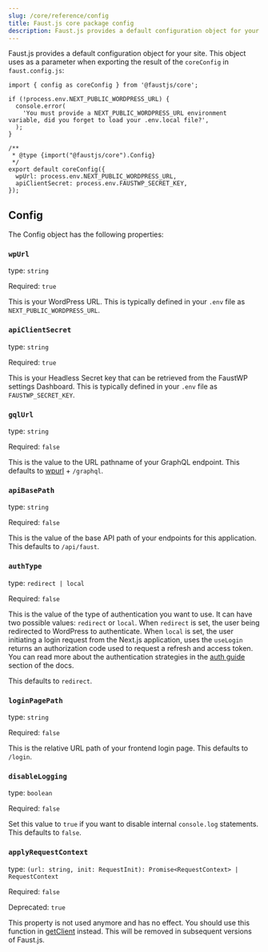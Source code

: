 ```yaml
---
slug: /core/reference/config
title: Faust.js core package config
description: Faust.js provides a default configuration object for your site.
---
```


Faust.js provides a default configuration object for your site.
This object uses as a parameter when exporting the result of the
`coreConfig` in `faust.config.js`:

```tsx
import { config as coreConfig } from '@faustjs/core';

if (!process.env.NEXT_PUBLIC_WORDPRESS_URL) {
  console.error(
    'You must provide a NEXT_PUBLIC_WORDPRESS_URL environment variable, did you forget to load your .env.local file?',
  );
}

/**
 * @type {import("@faustjs/core").Config}
 */
export default coreConfig({
  wpUrl: process.env.NEXT_PUBLIC_WORDPRESS_URL,
  apiClientSecret: process.env.FAUSTWP_SECRET_KEY,
});
```

## Config

The Config object has the following properties:

### `wpUrl`

type: `string`

Required: `true`

This is your WordPress URL. This is typically defined in your `.env` file as `NEXT_PUBLIC_WORDPRESS_URL`.

### `apiClientSecret`

type: `string`

Required: `true`

This is your Headless Secret key that can be retrieved from the FaustWP settings Dashboard. This is typically defined in your `.env` file as `FAUSTWP_SECRET_KEY`.

### `gqlUrl`

type: `string`

Required: `false`

This is the value to the URL pathname of your GraphQL endpoint. This defaults to [wpurl](#wpurl) + `/graphql`.

### `apiBasePath`

type: `string`

Required: `false`

This is the value of the base API path of your endpoints for this application. This defaults to `/api/faust`.

### `authType`

type: `redirect | local`

Required: `false`

This is the value of the type of authentication you want to use. It can have two possible values: `redirect` or `local`.
When `redirect` is set, the user being redirected to WordPress to authenticate. When `local` is set,
the user initiating a login request from the Next.js application, uses the `useLogin` returns an authorization code used to request a refresh and access token.
You can read more about the authentication strategies in the [auth guide](http://localhost:3000/docs/next/guides/auth) section of the docs.

This defaults to `redirect`.

### `loginPagePath`

type: `string`

Required: `false`

This is the relative URL path of your frontend login page. This defaults to `/login`.

### `disableLogging`

type: `boolean`

Required: `false`

Set this value to `true` if you want to disable internal `console.log` statements. This defaults to `false`.

### `applyRequestContext`

type: `(url: string, init: RequestInit): Promise<RequestContext> | RequestContext`

Required: `false`

Deprecated: `true`

This property is not used anymore and has no effect. You should use this function in [getClient](/docs/next/guides/modifying-the-graphql-request) instead. This will be removed in subsequent versions of Faust.js.
